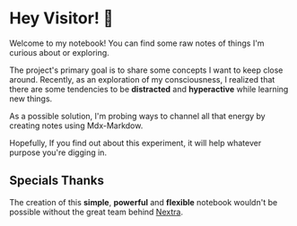 # Hey Visitor! 🤙

Welcome to my notebook! You can find some raw notes of things I'm curious about or exploring.

The project's primary goal is to share some concepts I want to keep close around. Recently, as an exploration of my consciousness, I realized that there are some tendencies to be **distracted** and **hyperactive** while learning new things.

As a possible solution, I'm probing ways to channel all that energy by creating notes using Mdx-Markdow.

Hopefully, If you find out about this experiment, it will help whatever purpose you're digging in.

## Specials Thanks

The creation of this **simple**, **powerful** and **flexible** notebook wouldn't be possible without the great team behind [Nextra](https://nextra.site).
